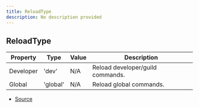 ```yaml
---
title: ReloadType
description: No description provided
---
```


## ReloadType

| Property | Type | Value | Description |
| ----------- | ----------- | ----------- | ----------- |
| Developer | 'dev' | N/A | Reload developer/guild commands. |
| Global | 'global' | N/A | Reload global commands. |


- [Source](https://github.com/underctrl-io/commandkit/blob/6e189b13079ad78949d9ad2ddda0cbfd45677e1d/packages/commandkit/src/types.ts#L275)